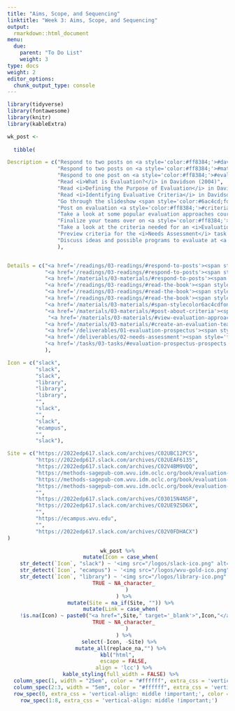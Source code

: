 ```yaml
---
title: "Aims, Scope, and Sequencing"
linktitle: "Week 3: Aims, Scope, and Sequencing"
output:
  rmarkdown::html_document
menu:
  due:
    parent: "To Do List"
    weight: 3
type: docs
weight: 2
editor_options: 
  chunk_output_type: console
---
```


```r
library(tidyverse)
library(fontawesome)
library(knitr)
library(kableExtra)
```

```r

wk_post <- 
  
  tibble(

Description = c("Respond to two posts on <a style='color:#ff8384;'>#davidson</a>",
                "Respond to two posts on <a style='color:#ff8384;'>#mathison</a>",
                "Respond to one post on <a style='color:#ff8384;'>#evaluation-definitions</a>",
                "Read <i>What is Evaluation?</i> in Davidson (2004)",
                "Read <i>Defining the Purpose of Evaluation</i> in Davidson (2004)",
                "Read <i>Identifying Evaluative Criteria</i> in Davidson (2004)",
                "Go through the slideshow <span style='color:#6ac4cd;font-weight:bold'>Evaluative Criteria: Keys to Merit, Worth, and Significance</span>",
                "Post on evaluation <a style='color:#ff8384;'>#criteria</a>",
                "Take a look at some popular evaluation approaches courtesy of the CDC",
                "Finalize your teams over on <a style='color:#ff8384;'>#talk-about-logistics</a> and submit your evaluation teams via e-mail",
                "Take a look at the criteria needed for an <i>Evaluation Prospectus</i> due at the <i><b>end of next week!</b></i>",
                "Preview criteria for the <i>Needs Assessment</i> task due in <i><b>three weeks.</b></i>",
                "Discuss ideas and possible programs to evaluate at <a style='color:#ff8384;'>#lets-talk-about-an-evaluation</a>"
                ),


Details = c("<a href='/readings/03-readings/#respond-to-posts'><span style='font-size: 25px; color: #89cff0;'><i class='fas fa-info-circle'></i></span></a>",
            "<a href='/readings/03-readings/#respond-to-posts'><span style='font-size: 25px; color: #89cff0;'><i class='fas fa-info-circle'></i></span></a>",
            "<a href='/materials/03-materials/#respond-to-posts'><span style='font-size: 25px; color: #89cff0;'><i class='fas fa-info-circle'></i></span></a>",
            "<a href='/readings/03-readings/#read-the-book'><span style='font-size: 25px; color: #89cff0;'><i class='fas fa-info-circle'></i></span></a>",
            "<a href='/readings/03-readings/#read-the-book'><span style='font-size: 25px; color: #89cff0;'><i class='fas fa-info-circle'></i></span></a>",
            "<a href='/readings/03-readings/#read-the-book'><span style='font-size: 25px; color: #89cff0;'><i class='fas fa-info-circle'></i></span></a>",
            "<a href='/materials/03-materials/#span-stylecolor6ac4cdfont-weightboldevaluative-criteriaspan'><span style='font-size: 25px; color: #89cff0;'><i class='fas fa-info-circle'></i></span></a>",
            "<a href='/materials/03-materials/#post-about-criteria'><span style='font-size: 25px; color: #89cff0;'><i class='fas fa-info-circle'></i></span></a>",
             "<a href='/materials/03-materials/#view-evaluation-approaches'><span style='font-size: 25px; color: #89cff0;'><i class='fas fa-info-circle'></i></span></a>",
            "<a href='/materials/03-materials/#create-an-evaluation-team'><span style='font-size: 25px; color: #89cff0;'><i class='fas fa-info-circle'></i></span></a>",
            "<a href='/deliverables/01-evaluation-prospectus'><span style='font-size: 25px; color: #89cff0;'><i class='fas fa-info-circle'></i></span></a>",
            "<a href='/deliverables/02-needs-assessment'><span style='font-size: 25px; color: #89cff0;'><i class='fas fa-info-circle'></i></span></a>",
            "<a href='/tasks/03-tasks/#evaluation-prospectus-prospects'><span style='font-size: 25px; color: #89cff0;'><i class='fas fa-info-circle'></i></span></a>"
            ),

Icon = c("slack", 
         "slack", 
         "slack",
         "library",
         "library",
         "library",
         "",
         "slack",
         "",
         "slack",
         "ecampus",
         "",
         "slack"),

Site = c("https://2022edp617.slack.com/archives/C02UBC12PC5",
         "https://2022edp617.slack.com/archives/C02UEAF6135",
         "https://2022edp617.slack.com/archives/C02V4BM9VQQ",
         "https://methods-sagepub-com.wvu.idm.oclc.org/book/evaluation-methodology-basics/n1.xml",
         "https://methods-sagepub-com.wvu.idm.oclc.org/book/evaluation-methodology-basics/n2.xml",
         "https://methods-sagepub-com.wvu.idm.oclc.org/book/evaluation-methodology-basics/n3.xml",
         "",
         "https://2022edp617.slack.com/archives/C03015N4NSF",
         "https://2022edp617.slack.com/archives/C02UE9ZSD6X",
         "",
         "https://ecampus.wvu.edu",
         "",
         "https://2022edp617.slack.com/archives/C02V0FDHACX")
)
```

<center>
```r
wk_post %>%
  mutate(Icon = case_when(
    str_detect(`Icon`, "slack") ~ '<img src="/logos/slack-ico.png" alt="Slack icon" width="25">',
    str_detect(`Icon`, "ecampus") ~ '<img src="/logos/wvu-gold-ico.png" alt="Slack icon" width="25">',
    str_detect(`Icon`, "library") ~ '<img src="/logos/library-ico.png" alt="Slack icon" width="25">',
    TRUE ~ NA_character_
      )
    ) %>%
  mutate(Site = na_if(Site, "")) %>%
  mutate(Link = case_when(
    !is.na(Icon) ~ paste0("<a href=",Site," target='_blank'>",Icon,"</a>"),
    TRUE ~ NA_character_
      )
    ) %>%
  select(-Icon, -Site) %>% 
  mutate_all(replace_na,"") %>%
kbl("html",
    escape = FALSE,
    align = 'lcc') %>%
  kable_styling(full_width = FALSE) %>%
  column_spec(1, width = "25em", color = "#ffffff", extra_css = 'vertical-align: middle !important;') %>%
  column_spec(2:3, width = "5em", color = "#ffffff", extra_css = 'vertical-align: middle !important;') %>%
  row_spec(0, extra_css = 'vertical-align: middle !important;', color = "#f7f7f7") %>%
  row_spec(1:8, extra_css = 'vertical-align: middle !important;') 
```
</center>

